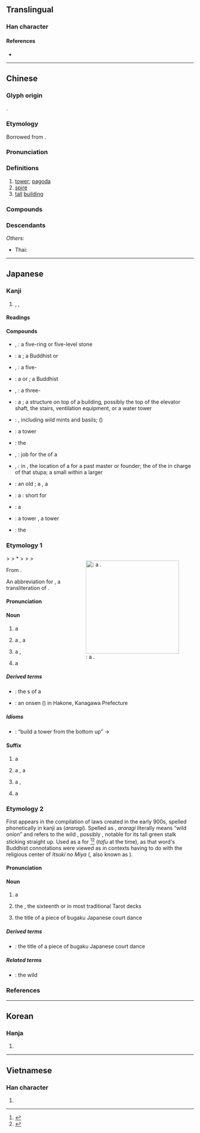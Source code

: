 {{also|墖}}
{{character info/new}}
==Translingual==

===Han character===
{{Han char|rn=32|rad=土|as=10|sn=13|four=44161|canj=GTOR|ids=⿰土荅}}

====References====
* {{Han ref|kx=0235.140|dkj=05332|dj=0473.070|hdz=10460.060|uh=5854|ud=22612|bh=B6F0|bd=46832}}

----

==Chinese==
{{zh-forms}}

===Glyph origin===
{{Han etym}}
{{Han compound|土|荅|ls=psc|c1=s|c2=p}}.

===Etymology===
Borrowed from {{bor|zh|sa|स्तूप||[[stupa]]}}.

===Pronunciation===
{{zh-pron
|m=tǎ
|ma=Zh-ta.ogg
|m-s=
|c=taap3
|c-t=
|g=
|h=pfs=thap
|j=
|mb=tă
|md=ták
|mn=ml:thap/thah
|mn_note=thap - literary; thah - vernacular
|mn-t=tah4
|w=4thaq
|x=
|mc=y
|oc=y
|cat=n
}}

===Definitions===
{{zh-hanzi}}

# [[tower]]; [[pagoda]]
# [[spire]]
# [[tall]] [[building]]

===Compounds===
{{zh-der|九層塔|保俶塔|保叔塔|倫敦鐵塔|僧塔|毛里塔尼亞|冷水塔|北塔山|千佛塔|半截塔|名標雁塔|塔吉克|塔吉克族|塔吊|塔塔爾|塔塔爾族|塔墩|塔布|塔手綢|塔斯社|塔灰|塔臺|塔里木河|塔非亞酒|塔頭|多寶塔|大雁塔|寶塔|寶塔糖|寶塔線|寶塔菜|寶塔詩|庫穆塔格|打塔墩|托塔天王|方尖塔|東塔宗|比薩斜塔|水塔|水晶塔|炮塔|燈塔|玄祕塔碑|珍珠塔|祭塔|管制塔臺|紀念塔|納骨塔|聚沙成塔|肯塔基州|腦塔|舍利塔|衣缽塔|西塔琴|象牙塔|赤塔|跳傘塔|跳塔輪鍘|通天塔|金字塔|鋪塔|鐘塔|鐵塔|雁塔|雁塔題名|雷峰塔|靈骨塔|青貯塔|骨灰塔|雙峰塔|金塔|塔克拉瑪干}}

===Descendants===
{{CJKV||とう|탑|tháp}}
''Others'':
* Thai: {{th-l|ถะ||pagoda}}

----

==Japanese==

===Kanji===
{{ja-kanji|grade=c|rs=土10|kyu=墖}}

# {{l|en|pagoda}}, {{l|en|tower}}, {{l|en|steeple}}

====Readings====
{{ja-readings
|goon=とう<たふ
|kanon=とう<たふ
|kun=てら, おか, あららぎ-
}}

====Compounds====
{{der-top|Compounds}}
* {{ja-r|五輪の石塔|ごりん の せきとう}}, {{ja-r|五輪の塔|ごりん の とう}}: a five-ring or five-level stone {{l|en|stupa}}
* {{ja-r|仏塔|ぶっとう}}: a {{l|en|Buddhist}} {{l|en|reliquary}} {{l|en|stupa}}; a Buddhist {{l|en|temple}} {{l|en|pagoda}} or {{l|en|stupa}}
* {{ja-r|五重塔|ごじゅう の とう}}, {{ja-r|五重の塔|ごじゅう の とう}}: a five-{{l|en|storey}} {{l|en|pagoda}}
* {{ja-r|石塔|せきとう}}: a {{l|en|stone}} {{l|en|pagoda}} or {{l|en|stupa}}; a Buddhist {{l|en|tombstone}}
* {{ja-r|三重塔|さんじゅう の とう}}, {{ja-r|三重の塔|さんじゅう の とう}}: a three-{{l|en|storey}} {{l|en|pagoda}}
* {{ja-r|塔屋|とうや}}: a {{l|en|penthouse}}; a structure on top of a building, possibly the top of the elevator shaft, the stairs, ventilation equipment, or a water tower
* {{ja-r|塔花|とうばな}}: {{l|en|genus}} {{taxlink|Clinopodium|genus|noshow=1}}, including wild mints and basils; {{l|en|slender}} {{l|en|wild}} {{l|en|basil}} ({{taxlink|Clinopodium gracile|species|noshow=1}})
{{der-mid}}
* {{ja-r|塔型クレーン|とうがた クレーン}}: a tower {{l|en|crane}}
* {{ja-r|塔克拉瑪干砂漠|^たくらまかん さばく}}: the {{l|en|Taklamakan Desert}}
* {{ja-r|塔主|たっす}}, {{ja-r|塔司|たっす}}: job {{l|en|title}} for the {{l|en|caretaker}} of a {{l|en|Buddhist}} {{l|en|cemetery}}
* {{ja-r|塔頭|たっちゅう}}, {{ja-r|塔中|たっちゅう}}: in {{l|en|Zen}} {{l|en|Buddhism}}, the location of a {{l|en|stupa}} for a past master or founder; the {{l|en|title}} of the {{l|en|monk}} in charge of that stupa; a small {{l|en|chapel}} within a larger {{l|en|temple}}
* {{ja-r|塔頭|たっちょう}}: an old {{l|en|grave}}; a {{l|en|graveyard}}, a {{l|en|cemetery}}
* {{ja-r|塔婆|とうば}}: a {{l|en|stupa}}: short for {{m|ja|卒塔婆|tr=sotōba}}
* {{ja-r|塔廟|とうびょう}}: a {{l|en|Buddhist}} {{l|en|reliquary}} {{l|en|stupa}}
* {{ja-r|塔望遠鏡|とうぼうえんきょう}}: a tower {{l|en|telescope}}, a tower {{l|en|observatory}}
* {{ja-r|塔里木|^タリム}}: the {{l|en|Tarim Basin}}
{{der-bottom}}

===Etymology 1===
<div style="float:right;">
{{wikipedia|lang=ja}}
{{wikipedia|Pagoda}}
[[File:Chokeiji03s2048.jpg|thumb|250px|{{m|ja|塔}|tr=tō}}: a '''{{l|en|pagoda}}'''.]]
</div>
{{IPAchar|/tapu/}} > {{IPAchar|/taɸu/}} > *{{IPAchar|/tawu/}} > {{IPAchar|/tau/}} > {{IPAchar|/tɔː/}} > {{IPAchar|/toː/}}

From {{bor|ja|ltc|sort=とう|-}} {{ltc-l|塔|tower, pagoda, spire}}.

An abbreviation for {{m|ja|卒塔婆|tr=sotoba</i>, <i>sotōba}}, a transliteration of {{der|ja|sort=とう|sa|स्तूप||heap}} .

====Pronunciation====
{{ja-pron|yomi=goon|とう|acc=1|acc_ref=DJR}}

====Noun====
{{ja-noun|とう|hhira=たふ}}

# a {{l|en|tower}} {{gl|structure}}
#: {{ja-usex|二つの'''塔'''|^ふたつ の '''^とう'''|{{w|The Two Towers|The Two '''Towers'''}}}}
# {{lb|ja|Buddhism|sort=とう}} a {{l|en|pagoda}}, a {{l|en|stupa}}
# {{lb|ja|Christianity|sort=とう}} a {{l|en|steeple}}, {{l|en|spire}}
# {{lb|ja|of a castle or fortification}} a {{l|en|turret}}

=====Derived terms=====
{{der-top}}
* {{ja-r|塔の層|とう の こし}}: the {{l|en|stacked}} {{l|en|floor}}s of a {{l|en|pagoda}}
* {{ja-r|塔ノ沢温泉|^とう ノ ^さわ ^おんせん}}: an onsen ({{l|en|hot spring}}) in Hakone, Kanagawa Prefecture
{{der-bottom}}

=====Idioms=====
{{der-top|Idioms}}
* {{ja-r|塔は下から組め|とう は した から くめ}}: “build a tower from the bottom up” → {{l|en|no good building without a good foundation}}
{{der-bottom}}

====Suffix====
{{ja-pos|とう|hhira=たふ|suffix}}

# {{qualifier|in general}} a {{l|en|tower}}
# {{qualifier|Buddhist}} a {{l|en|pagoda}}, a {{l|en|stupa}}
# {{qualifier|Christian}} a {{l|en|steeple}}, {{l|en|spire}}
# {{qualifier|of a castle or fortification}} a {{l|en|turret}}

===Etymology 2===
First appears in the ''{{w|Engishiki}}'' compilation of laws created in the early 900s, spelled phonetically in kanji as {{lang|ja|阿良良伎}} (''araragi''). Spelled as {{m|ja|蘭}}, ''araragi'' literally means “wild onion” and refers to the wild {{l|en|rocambole}}, possibly {{l|en|hardneck}} {{l|en|garlic}}, notable for its tall green stalk sticking straight up. Used as a {{l|en|euphemism}} for {{lang|ja|塔}}<ref name="KDJ">{{R:Kokugo Dai Jiten}}</ref><ref name="DJR">{{R:Daijirin}}</ref> (''tafu'' at the time), as that word's Buddhist connotations were viewed as {{l|en|taboo}} in contexts having to do with the religious center of ''Itsuki no Miya'' ({{l|ja|斎宮}}, also known as ''{{w|Saikū}}'').

====Pronunciation====
{{ja-pron|yomi=k|あららぎ}}

====Noun====
{{ja-noun|あららぎ}}

# {{lb|ja|sort=あららぎ|obsolete|euphemism}} a {{l|en|tower}}
# {{lb|ja|sort=あららぎ|tarot}} the {{l|en|tower}}, the sixteenth {{l|en|trump}} or {{l|en|major arcana}} {{l|en|card}} in most traditional Tarot decks
# {{short for|lang=ja|sort=あららぎ|塔舞|tr=Araragimai|nocap=1|dot=:}} the title of a piece of bugaku Japanese court dance

=====Derived terms=====
{{der-top}}
* {{ja-r|塔舞|^あららぎまい}}: the title of a piece of bugaku Japanese court dance
{{der-bottom}}

=====Related terms=====
{{rel-top}}
* {{m|ja|蘭|tr=araragi}}: the wild {{l|en|rocambole}}
{{rel-bottom}}

===References===
<references/>

----

==Korean==

===Hanja===
{{ko-hanja|hangeul=[[탑]]|mr=t'ap}}

# {{defn|lang=ko|sort=土10}}

----

==Vietnamese==

===Han character===
{{vi-hantu|[[tháp]], [[thạp]], [[thóp]]|rs=土10}}

# {{defn|lang=vi|sort=土10}}